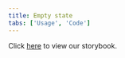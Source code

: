 ```yaml
---
title: Empty state
tabs: ['Usage', 'Code']
---
```


Click <a href="https://carbon-for-ibm-products.netlify.app/?path=/story/ibm-products-patterns-empty-state-emptystate--with-custom-illustration" 
target="_blank">here</a> to view our storybook.
